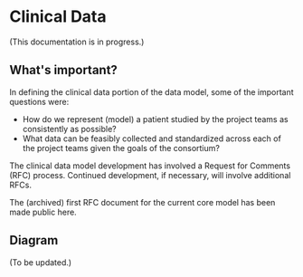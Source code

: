 

# Clinical Data

(This documentation is in progress.)

## What's important?

In defining the clinical data portion of the data model, some of the important questions were:
- How do we represent (model) a patient studied by the project teams as consistently as possible?
- What data can be feasibly collected and standardized across each of the project teams given the goals of the consortium?

The clinical data model development has involved a Request for Comments (RFC) process. 
Continued development, if necessary, will involve additional RFCs. 

The (archived) first RFC document for the current core model has been made public here.

## Diagram

(To be updated.)